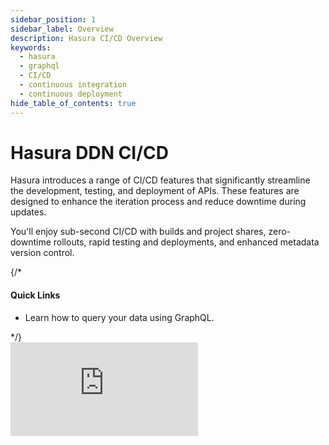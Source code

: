 ```yaml
---
sidebar_position: 1
sidebar_label: Overview
description: Hasura CI/CD Overview
keywords:
  - hasura
  - graphql
  - CI/CD
  - continuous integration
  - continuous deployment
hide_table_of_contents: true
---
```




# Hasura DDN CI/CD

<div className="overview-header">
  <div className="overview-text">
    <p>
      Hasura introduces a range of CI/CD features that significantly streamline the development, testing, and deployment
      of APIs. These features are designed to enhance the iteration process and reduce downtime during updates.
    </p>
    <p>
      You'll enjoy sub-second CI/CD with builds and project shares, zero-downtime rollouts, rapid testing and
      deployments, and enhanced metadata version control.
    </p>
    {/* <h4>Quick Links</h4>
    <ul>
      <li>
        <VersionedLink to="/graphql-api/queries/">Learn how to query your data using GraphQL.</VersionedLink>
      </li>
    </ul> */}
  </div>
  <iframe
    src="https://www.youtube.com/embed/o-MJmypRPro"
    frameBorder="0"
    allow="accelerometer; autoplay; encrypted-media; gyroscope; picture-in-picture"
    allowFullScreen
  />
</div>

<div className="overview-gallery">
  <VersionedLink to="/ci-cd/projects/">
    <div className="card">
      <h3>Learn about projects</h3>
      <p>Projects are hosted on Hasura DDN, our data delivery network.</p>
    </div>
  </VersionedLink>
  <VersionedLink to="/ci-cd/builds/">
    <div className="card">
      <h3>See how builds work</h3>
      <p>Create builds to iteratively collaborate on your supergraph and test changes before applying them.</p>
    </div>
  </VersionedLink>
  <VersionedLink to="/ci-cd/secrets/">
    <div className="card">
      <h3>Use secrets to keep your details secure</h3>
      <p>Keep your version-controlled metadata free of sensitive information using secrets.</p>
    </div>
  </VersionedLink>
</div>
